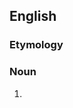 ==English==

===Etymology===
{{prefix|self|deceit|lang=en}}

===Noun===
{{en-noun|-}}

# {{synonym of|self-deception|lang=en}}